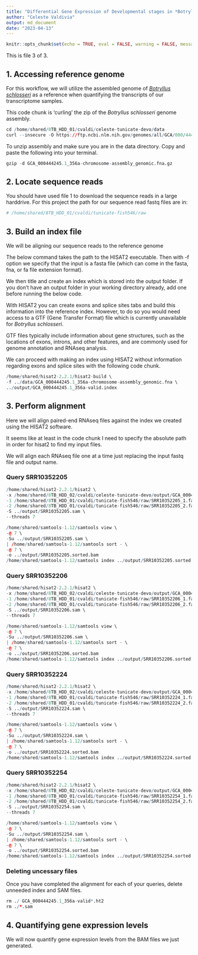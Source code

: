 ```yaml
---
title: "Differential Gene Expression of Developmental stages in *Botrylus schlosseri*"
author: "Celeste Valdivia"
output: md_document
date: "2023-04-13"
---
```


```r
knitr::opts_chunk$set(echo = TRUE, eval = FALSE, warning = FALSE, message = FALSE)
```
This is file 3 of 3.

## 1. Accessing reference genome
For this workflow, we will utilize the assembled genome of [*Botryllus schlosseri*](https://elifesciences.org/articles/00569) as a reference when quantifying the transcripts of our transcriptome samples.

This code chunk is 'curling' the zip of the *Botryllus schlosseri* genome assembly. 
```r
cd /home/shared/8TB_HDD_01/cvaldi/celeste-tunicate-devo/data
curl --insecure -O https://ftp.ncbi.nlm.nih.gov/genomes/all/GCA/000/444/245/GCA_000444245.1_356a-chromosome-assembly/GCA_000444245.1_356a-chromosome-assembly_genomic.fna.gz
```

To unzip assembly and make sure you are in the data directory. Copy and paste the following into your terminal.

```r
gzip -d GCA_000444245.1_356a-chromosome-assembly_genomic.fna.gz
```


## 2. Locate sequence reads
You should have used file 1 to download the sequence reads in a large harddrive. For this project the path for our sequence read fastq files are in:

```r
# /home/shared/8TB_HDD_01/cvaldi/tunicate-fish546/raw
```

## 3. Build an index file
We will be aligning our sequence reads to the reference genome

The below command takes the path to the HISAT2 executable.
Then with -f option we specify that the input is a fasta file (which can come in the fasta, fna, or fa file extension format).

We then title and create an index which is stored into the output folder. If you don't have an output folder in your working directory already, add one before running the below code.

With HISAT2 you can create exons and splice sites tabs and build this information into the reference index. However, to do so you would need access to a GTF (Gene Transfer Format) file which is currently unavailable for *Botryllus schlosseri*. 

GTF files typically include information about gene structures, such as the locations of exons, introns, and other features, and are commonly used for genome annotation and RNAseq analysis. 

We can proceed with making an index using HISAT2 without information regarding exons and splice sites with the following code chunk.

```r
/home/shared/hisat2-2.2.1/hisat2-build \
-f ../data/GCA_000444245.1_356a-chromosome-assembly_genomic.fna \
../output/GCA_000444245.1_356a-valid.index
```

## 3. Perform alignment
Here we will align paired-end RNAseq files against the index we created using the HISAT2 software.

It seems like at least in the code chunk I need to specify the absolute path in order for hisat2 to find my input files. 

We will align each RNAseq file one at a time just replacing the input fastq file and output name.

### Query SRR10352205
```r
/home/shared/hisat2-2.2.1/hisat2 \
-x /home/shared/8TB_HDD_02/cvaldi/celeste-tunicate-devo/output/GCA_000444245.1_356a-valid.index \
-1 /home/shared/8TB_HDD_01/cvaldi/tunicate-fish546/raw/SRR10352205_1.fastq   \
-2 /home/shared/8TB_HDD_01/cvaldi/tunicate-fish546/raw/SRR10352205_2.fastq \
-S ../output/SRR10352205.sam \
--threads 7 

```

```r
/home/shared/samtools-1.12/samtools view \
-@ 7 \
-Su ../output/SRR10352205.sam \
| /home/shared/samtools-1.12/samtools sort - \
-@ 7 \
-o ../output/SRR10352205.sorted.bam 
/home/shared/samtools-1.12/samtools index ../output/SRR10352205.sorted.bam
```
### Query SRR10352206
```r
/home/shared/hisat2-2.2.1/hisat2 \
-x /home/shared/8TB_HDD_02/cvaldi/celeste-tunicate-devo/output/GCA_000444245.1_356a-valid.index \
-1 /home/shared/8TB_HDD_01/cvaldi/tunicate-fish546/raw/SRR10352206_1.fastq   \
-2 /home/shared/8TB_HDD_01/cvaldi/tunicate-fish546/raw/SRR10352206_2.fastq \
-S ../output/SRR10352206.sam \
--threads 7 

```

```r
/home/shared/samtools-1.12/samtools view \
-@ 7 \
-Su ../output/SRR10352206.sam \
| /home/shared/samtools-1.12/samtools sort - \
-@ 7 \
-o ../output/SRR10352206.sorted.bam 
/home/shared/samtools-1.12/samtools index ../output/SRR10352206.sorted.bam
```


### Query SRR10352224
```r
/home/shared/hisat2-2.2.1/hisat2 \
-x /home/shared/8TB_HDD_02/cvaldi/celeste-tunicate-devo/output/GCA_000444245.1_356a-valid.index \
-1 /home/shared/8TB_HDD_01/cvaldi/tunicate-fish546/raw/SRR10352224_1.fastq   \
-2 /home/shared/8TB_HDD_01/cvaldi/tunicate-fish546/raw/SRR10352224_2.fastq \
-S ../output/SRR10352224.sam \
--threads 7 

```

```r
/home/shared/samtools-1.12/samtools view \
-@ 7 \
-Su ../output/SRR10352224.sam \
| /home/shared/samtools-1.12/samtools sort - \
-@ 7 \
-o ../output/SRR10352224.sorted.bam 
/home/shared/samtools-1.12/samtools index ../output/SRR10352224.sorted.bam
```


### Query SRR10352254
```r
/home/shared/hisat2-2.2.1/hisat2 \
-x /home/shared/8TB_HDD_02/cvaldi/celeste-tunicate-devo/output/GCA_000444245.1_356a-valid.index \
-1 /home/shared/8TB_HDD_01/cvaldi/tunicate-fish546/raw/SRR10352254_1.fastq   \
-2 /home/shared/8TB_HDD_01/cvaldi/tunicate-fish546/raw/SRR10352254_2.fastq \
-S ../output/SRR10352254.sam \
--threads 7 

```

```r
/home/shared/samtools-1.12/samtools view \
-@ 7 \
-Su ../output/SRR10352254.sam \
| /home/shared/samtools-1.12/samtools sort - \
-@ 7 \
-o ../output/SRR10352254.sorted.bam 
/home/shared/samtools-1.12/samtools index ../output/SRR10352254.sorted.bam
```

### Deleting uncessary files
Once you have completed the alignment for each of your queries, delete unneeded index and SAM files.

```r
rm ./ GCA_000444245.1_356a-valid*.ht2
rm ./*.sam
```

## 4. Quantifying gene expression levels
We will now quantify gene expression levels from the BAM files we just generated.